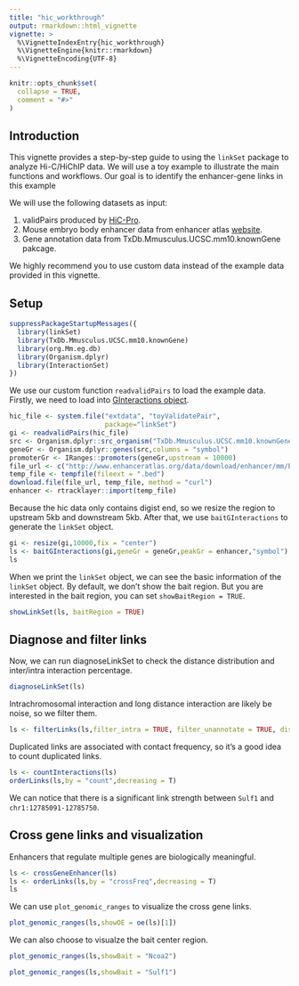 ```yaml
---
title: "hic_workthrough"
output: rmarkdown::html_vignette
vignette: >
  %\VignetteIndexEntry{hic_workthrough}
  %\VignetteEngine{knitr::rmarkdown}
  %\VignetteEncoding{UTF-8}
---
```


```r
knitr::opts_chunk$set(
  collapse = TRUE,
  comment = "#>"
)
```

## Introduction
This vignette provides a step-by-step guide to using the `linkSet` package to analyze Hi-C/HiChIP  data. We will use a toy example to illustrate the main functions and workflows.
Our goal is to identify the enhancer-gene links in this example

We will use the following datasets as input:

1. validPairs produced by [HiC-Pro](https://github.com/nservant/HiC-Pro).
2. Mouse embryo body enhancer data from enhancer atlas [website](http://www.enhanceratlas.org/).
3. Gene annotation data from TxDb.Mmusculus.UCSC.mm10.knownGene pakcage.

We highly recommend you to use custom data instead of the example data provided in this vignette.

## Setup


```r
suppressPackageStartupMessages({
  library(linkSet)
  library(TxDb.Mmusculus.UCSC.mm10.knownGene)
  library(org.Mm.eg.db)
  library(Organism.dplyr)
  library(InteractionSet)
})
```

We use our custom function `readvalidPairs` to load the example data. 
Firstly, we need to load into [GInteractions object](https://bioconductor.org/packages/release/bioc/vignettes/InteractionSet/inst/doc/GInteractions.html).
```r
hic_file <- system.file("extdata", "toyValidatePair", 
                        package="linkSet")
gi <- readvalidPairs(hic_file)
src <- Organism.dplyr::src_organism("TxDb.Mmusculus.UCSC.mm10.knownGene")
geneGr <- Organism.dplyr::genes(src,columns = "symbol")
promoterGr <- IRanges::promoters(geneGr,upstream = 10000)
file_url <- c("http://www.enhanceratlas.org/data/download/enhancer/mm/Embryo_body.bed")
temp_file <- tempfile(fileext = ".bed")
download.file(file_url, temp_file, method = "curl")
enhancer <- rtracklayer::import(temp_file)
```

Because the hic data only contains digist end, so we resize the region to upstream 5kb and downstream 5kb.
After that, we use `baitGInteractions` to generate the `linkSet` object.
```r
gi <- resize(gi,10000,fix = "center")
ls <- baitGInteractions(gi,geneGr = geneGr,peakGr = enhancer,"symbol")
ls
```

When we print the `linkSet` object, we can see the basic information of the `linkSet` object.
By default, we don't show the bait region. But you are interested in the bait region, you can set `showBaitRegion = TRUE`.
```r
showLinkSet(ls, baitRegion = TRUE)
```

## Diagnose and filter links
Now, we can run diagnoseLinkSet to check the distance distribution and inter/intra interaction percentage.
```r
diagnoseLinkSet(ls)
```

Intrachromosomal interaction and long distance interaction are likely be noise, so we filter them.
```r
ls <- filterLinks(ls,filter_intra = TRUE, filter_unannotate = TRUE, distance = 50000000)
```

Duplicated links are associated with contact frequency, so it's a good idea to count duplicated links.
```r
ls <- countInteractions(ls)
orderLinks(ls,by = "count",decreasing = T)
```

We can notice that there is a significant link strength between `Sulf1` and `chr1:12785091-12785750`.


## Cross gene links and visualization
Enhancers that regulate multiple genes are biologically meaningful.
```r
ls <- crossGeneEnhancer(ls)
ls <- orderLinks(ls,by = "crossFreq",decreasing = T)
ls
```
We can use `plot_genomic_ranges` to visualize the cross gene links.
```r
plot_genomic_ranges(ls,showOE = oe(ls)[1])
```

We can also choose to visualze the bait center region.
```r
plot_genomic_ranges(ls,showBait = "Ncoa2")
```
```r
plot_genomic_ranges(ls,showBait = "Sulf1")

```
